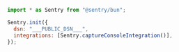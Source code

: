 <SignInNote />

```javascript {tabTitle: JavaScript}
import * as Sentry from "@sentry/bun";

Sentry.init({
  dsn: "___PUBLIC_DSN___",
  integrations: [Sentry.captureConsoleIntegration()],
});
```
